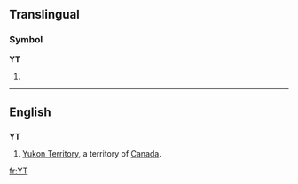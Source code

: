 {{see|yt|yT}}
==Translingual==
===Symbol===
'''YT'''
# {{SI-unit|yotta|tesla|[[magnetic flux density]]}}

----

==English==

==={{abbreviation}}===
'''YT'''

#[[Yukon Territory]], a territory of [[Canada]].

[[fr:YT]]